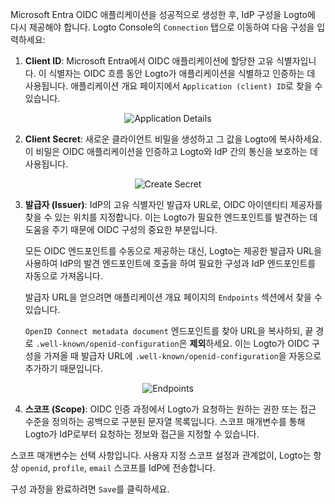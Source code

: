 Microsoft Entra OIDC 애플리케이션을 성공적으로 생성한 후, IdP 구성을 Logto에 다시 제공해야 합니다. Logto Console의 `Connection` 탭으로 이동하여 다음 구성을 입력하세요:

1. **Client ID**: Microsoft Entra에서 OIDC 애플리케이션에 할당한 고유 식별자입니다. 이 식별자는 OIDC 흐름 동안 Logto가 애플리케이션을 식별하고 인증하는 데 사용됩니다. 애플리케이션 개요 페이지에서 `Application (client) ID`로 찾을 수 있습니다.

<center>
  <img src={applicationDetails} alt="Application Details" />
</center>

2. **Client Secret**: 새로운 클라이언트 비밀을 생성하고 그 값을 Logto에 복사하세요. 이 비밀은 OIDC 애플리케이션을 인증하고 Logto와 IdP 간의 통신을 보호하는 데 사용됩니다.

<center>
  <img src={createSecret} alt="Create Secret" />
</center>

3. **발급자 (Issuer)**: IdP의 고유 식별자인 발급자 URL로, OIDC 아이덴티티 제공자를 찾을 수 있는 위치를 지정합니다. 이는 Logto가 필요한 엔드포인트를 발견하는 데 도움을 주기 때문에 OIDC 구성의 중요한 부분입니다.

   모든 OIDC 엔드포인트를 수동으로 제공하는 대신, Logto는 제공한 발급자 URL을 사용하여 IdP의 발견 엔드포인트에 호출을 하여 필요한 구성과 IdP 엔드포인트를 자동으로 가져옵니다.

   발급자 URL을 얻으려면 애플리케이션 개요 페이지의 `Endpoints` 섹션에서 찾을 수 있습니다.

   `OpenID Connect metadata document` 엔드포인트를 찾아 URL을 복사하되, 끝 경로 `.well-known/openid-configuration`은 **제외**하세요. 이는 Logto가 OIDC 구성을 가져올 때 발급자 URL에 `.well-known/openid-configuration`을 자동으로 추가하기 때문입니다.

<center>
  <img src={endpoints} alt="Endpoints" />
</center>

4. **스코프 (Scope)**: OIDC 인증 과정에서 Logto가 요청하는 원하는 권한 또는 접근 수준을 정의하는 공백으로 구분된 문자열 목록입니다. 스코프 매개변수를 통해 Logto가 IdP로부터 요청하는 정보와 접근을 지정할 수 있습니다.

스코프 매개변수는 선택 사항입니다. 사용자 지정 스코프 설정과 관계없이, Logto는 항상 `openid`, `profile`, `email` 스코프를 IdP에 전송합니다.

구성 과정을 완료하려면 `Save`를 클릭하세요.
